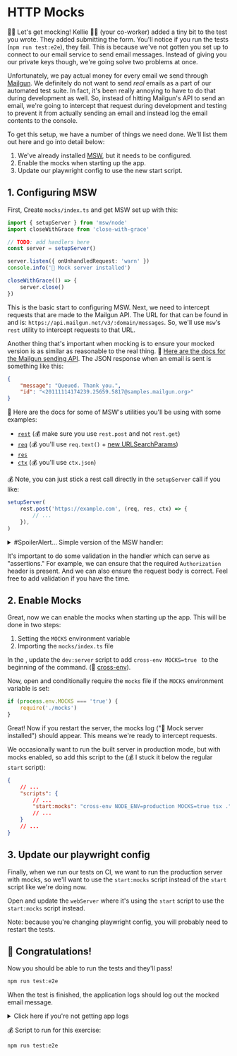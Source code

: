 # HTTP Mocks

👨‍💼 Let's get mocking! Kellie 🧝‍♀️ (your co-worker) added a tiny bit to the test you
wrote. They added submitting the form. You'll notice if you run the tests
(`npm run test:e2e`), they fail. This is because we've not gotten you set up to
connect to our email service to send email messages. Instead of giving you our
private keys though, we're going solve two problems at once.

Unfortunately, we pay actual money for every email we send through
[Mailgun](https://www.mailgun.com). We definitely do not want to send _real_
emails as a part of our automated test suite. In fact, it's been really annoying
to have to do that during development as well. So, instead of hitting Mailgun's
API to send an email, we're going to intercept that request during development
and testing to prevent it from actually sending an email and instead log the
email contents to the console.

To get this setup, we have a number of things we need done. We'll list them out
here and go into detail below:

1. We've already installed [MSW](https://mswjs.io/), but it needs to be
   configured.
2. Enable the mocks when starting up the app.
3. Update our playwright config to use the new start script.

## 1. Configuring MSW

First, <InlineFile file="mocks/index.ts">Create `mocks/index.ts`</InlineFile>
and get MSW set up with this:

```ts filename=mocks/index.ts
import { setupServer } from 'msw/node'
import closeWithGrace from 'close-with-grace'

// TODO: add handlers here
const server = setupServer()

server.listen({ onUnhandledRequest: 'warn' })
console.info('🔶 Mock server installed')

closeWithGrace(() => {
	server.close()
})
```

This is the basic start to configuring MSW. Next, we need to intercept requests
that are made to the Mailgun API. The URL for that can be
found in <InlineFile file="app/utils/email.server.ts" line="25" /> and is:
`https://api.mailgun.net/v3/:domain/messages`. So, we'll use `msw`'s `rest`
utility to intercept requests to that URL.

Another thing that's important when mocking is to ensure your mocked version is
as similar as reasonable to the real thing.
📜 [Here are the docs for the Mailgun sending API](https://documentation.mailgun.com/en/latest/api-sending.html).
The JSON response when an email is sent is something like this:

```json
{
	"message": "Queued. Thank you.",
	"id": "<20111114174239.25659.5817@samples.mailgun.org>"
}
```

📜 Here are the docs for some of MSW's utilities you'll be using with some
examples:

- [`rest`](https://mswjs.io/docs/api/rest) (💰 make sure you use `rest.post` and not `rest.get`)
- [`req`](https://mswjs.io/docs/api/request) (💰 you'll use `req.text()` + [new URLSearchParams](https://developer.mozilla.org/en-US/docs/Web/API/URLSearchParams/URLSearchParams))
- [`res`](https://mswjs.io/docs/api/response)
- [`ctx`](https://mswjs.io/docs/api/context) (💰 you'll use `ctx.json`)

💰 Note, you can just stick a rest call directly in the `setupServer` call if you like:

```ts
setupServer(
	rest.post('https://example.com', (req, res, ctx) => {
		// ...
	}),
)
```

<details>
<summary>#SpoilerAlert... Simple version of the MSW handler:</summary>

```ts filename=mocks/index.ts
import { rest } from 'msw'
const server = setupServer(
	rest.post(
		'https://api.mailgun.net/v3/:domain/messages',
		async (req, res, ctx) => {
			const body = Object.fromEntries(new URLSearchParams(await req.text()))
			console.info('🔶 mocked email contents:', body)

			const randomId = '20210321210543.1.E01B8B612C44B41B'
			const id = `<${randomId}>@${req.params.domain}`
			return res(ctx.json({ id, message: 'Queued. Thank you.' }))
		},
	),
)
```

</details>

It's important to do some validation in the handler which can serve as
"assertions." For example, we can ensure that the required `Authorization`
header is present. And we can also ensure the request body is correct. Feel free
to add validation if you have the time.

## 2. Enable Mocks

Great, now we can enable the mocks when starting up the app. This will be done in two steps:

1. Setting the `MOCKS` environment variable
2. Importing the `mocks/index.ts` file

In the <InlineFile file="package.json" line="12" />, update the `dev:server`
script to add `cross-env MOCKS=true ` to the beginning of the command.
(📜 [cross-env](https://www.npmjs.com/package/cross-env)).

Now, open <InlineFile file="index.js" /> and conditionally require the `mocks`
file if the `MOCKS` environment variable is set:

```js filename=index.js
if (process.env.MOCKS === 'true') {
	require('./mocks')
}
```

Great! Now if you restart the server, the mocks log ("🔶 Mock server installed")
should appear. This means we're ready to intercept requests.

We occasionally want to run the built server in production mode, but with mocks
enabled, so add this script to the <InlineFile file="package.json" line="18" />
(💰 I stuck it below the regular `start` script):

```json filename=package.json
{
	// ...
	"scripts": {
		// ...
		"start:mocks": "cross-env NODE_ENV=production MOCKS=true tsx ."
		// ...
	}
	// ...
}
```

## 3. Update our playwright config

Finally, when we run our tests on CI, we want to run the production server with
mocks, so we'll want to use the `start:mocks` script instead of the `start`
script like we're doing now.

Open <InlineFile file="playwright.config.ts" line="102" /> and update the `webServer`
where it's using the `start` script to use the `start:mocks` script instead.

<callout-warning>
	Note: because you're changing playwright config, you will probably need to
	restart the tests.
</callout-warning>

## 🎉 Congratulations!

Now you should be able to run the tests and they'll pass!

```sh
npm run test:e2e
```

When the test is finished, the application logs should log out the mocked email
message.

<details>
	<summary>Click here if you're not getting app logs</summary>

<div style={{ paddingLeft: 24, borderLeft: '1.5px solid #ddd' }}>
	If you aren't getting any logs for the application, it's possible you're not
	running the server and playwright separately. Playwright will run the server
	for you if it's not running already, but it swallows the logs (until [this is
	released](https://github.com/microsoft/playwright/pull/22564)). So you'll want
	to have the playground server running in one terminal (running `npm run dev
	--prefix playground` should do it) and then run the tests in a different
	terminal.
</div>

</details>

💰 Script to run for this exercise:

```sh
npm run test:e2e
```

